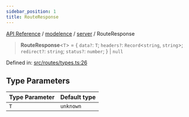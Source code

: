 ```yaml
---
sidebar_position: 1
title: RouteResponse
---
```


[API Reference](/api-reference/modelence/server/type-aliases/../../../index) / [modelence](/api-reference/modelence/server/type-aliases/../../index) / [server](/api-reference/modelence/server/type-aliases/../index) / RouteResponse

> **RouteResponse**\<`T`\> = \{ `data?`: `T`; `headers?`: `Record`\<`string`, `string`\>; `redirect?`: `string`; `status?`: `number`; \} \| `null`

Defined in: [src/routes/types.ts:26](https://github.com/modelence/modelence/blob/6e10fb6230818b7ab0ca50262e15fd27cf9d1790/packages/modelence/src/routes/types.ts#L26)

## Type Parameters

| Type Parameter | Default type |
| ------ | ------ |
| `T` | `unknown` |
